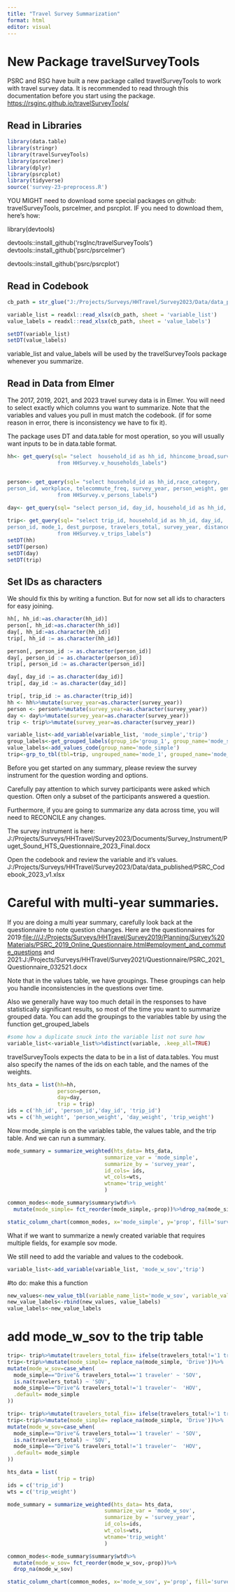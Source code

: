 ```yaml
---
title: "Travel Survey Summarization"
format: html
editor: visual
---
```


# New Package travelSurveyTools

PSRC and RSG have built a new package called travelSurveyTools to work with travel survey data. It is recommended to read through this documentation before you start using the package. <https://rsginc.github.io/travelSurveyTools/>

## Read in Libraries

```r
library(data.table)
library(stringr)
library(travelSurveyTools)
library(psrcelmer)
library(dplyr)
library(psrcplot)
library(tidyverse)
source('survey-23-preprocess.R')
```

YOU MIGHT need to download some special packages on github: travelSurveyTools, psrcelmer, and psrcplot. IF you need to download them, here's how:

library(devtools)

devtools::install_github('rsgInc/travelSurveyTools') devtools::install_github('psrc/psrcelmer')

devtools::install_github('psrc/psrcplot')

## Read in Codebook

```r
cb_path = str_glue("J:/Projects/Surveys/HHTravel/Survey2023/Data/data_published/PSRC_Codebook_2023_v1.xlsx")

variable_list = readxl::read_xlsx(cb_path, sheet = 'variable_list')
value_labels = readxl::read_xlsx(cb_path, sheet = 'value_labels')

setDT(variable_list)
setDT(value_labels)
```

variable_list and value_labels will be used by the travelSurveyTools package whenever you summarize.

## Read in Data from Elmer

The 2017, 2019, 2021, and 2023 travel survey data is in Elmer. You will need to select exactly which columns you want to summarize. Note that the variables and values you pull in must match the codebook. (if for some reason in error, there is inconsistency we have to fix it).

The package uses DT and data.table for most operation, so you will usually want inputs to be in data.table format.

```r
hh<- get_query(sql= "select  household_id as hh_id, hhincome_broad,survey_year, hh_weight
                from HHSurvey.v_households_labels")


person<- get_query(sql= "select household_id as hh_id,race_category,
person_id, workplace, telecommute_freq, survey_year, person_weight, gender, age, industry,office_available, commute_freq, employment
                from HHSurvey.v_persons_labels")
                
day<- get_query(sql= "select person_id, day_id, household_id as hh_id, telework_time, day_weight , survey_year from HHSurvey.v_days_labels")

trip<- get_query(sql= "select trip_id, household_id as hh_id, day_id,
person_id, mode_1, dest_purpose, travelers_total, survey_year, distance_miles,trip_weight 
                from HHSurvey.v_trips_labels")
setDT(hh)
setDT(person)
setDT(day)
setDT(trip)
```

## Set IDs as characters

We should fix this by writing a function. But for now set all ids to characters for easy joining.

```r

hh[, hh_id:=as.character(hh_id)]
person[, hh_id:=as.character(hh_id)]
day[, hh_id:=as.character(hh_id)]
trip[, hh_id := as.character(hh_id)]

person[, person_id := as.character(person_id)]
day[, person_id := as.character(person_id)]
trip[, person_id := as.character(person_id)]

day[, day_id := as.character(day_id)]
trip[, day_id := as.character(day_id)]

trip[, trip_id := as.character(trip_id)]
hh <- hh%>%mutate(survey_year=as.character(survey_year))
person <- person%>%mutate(survey_year=as.character(survey_year))
day <- day%>%mutate(survey_year=as.character(survey_year))
trip <- trip%>%mutate(survey_year=as.character(survey_year))
```

```r
variable_list<-add_variable(variable_list, 'mode_simple','trip')
group_labels<-get_grouped_labels(group_id='group_1', group_name='mode_simple')
value_labels<-add_values_code(group_name='mode_simple')
trip<-grp_to_tbl(tbl=trip, ungrouped_name='mode_1', grouped_name='mode_simple')
```

Before you get started on any summary, please review the survey instrument for the question wording and options.

Carefully pay attention to which survey participants were asked which question. Often only a subset of the participants answered a question.

Furthermore, if you are going to summarize any data across time, you will need to RECONCILE any changes.

The survey instrument is here: J:/Projects/Surveys/HHTravel/Survey2023/Documents/Survey_Instrument/Puget_Sound_HTS_Questionnaire_2023_Final.docx

Open the codebook and review the variable and it's values. J:/Projects/Surveys/HHTravel/Survey2023/Data/data_published/PSRC_Codebook_2023_v1.xlsx

# Careful with multi-year summaries.

If you are doing a multi year summary, carefully look back at the questionnaire to note question changes. Here are the questionnaires for 2019:<file:///J:/Projects/Surveys/HHTravel/Survey2019/Planning/Survey%20Materials/PSRC_2019_Online_Questionnaire.html#employment_and_commute_questions> and 2021:J:/Projects/Surveys/HHTravel/Survey2021/Questionnaire/PSRC_2021_Questionnaire_032521.docx

Note that in the values table, we have groupings. These groupings can help you handle inconsistencies in the questions over time.

Also we generally have way too much detail in the responses to have statistically significant results, so most of the time you want to summarize grouped data. You can add the groupings to the variables table by using the function get_grouped_labels

```r
#some how a duplicate snuck into the variable list not sure how
variable_list<-variable_list%>%distinct(variable, .keep_all=TRUE)
```

travelSurveyTools expects the data to be in a list of data.tables. You must also specify the names of the ids on each table, and the names of the weights.

```r
hts_data = list(hh=hh,
                person=person,
                day=day,
                trip = trip)
ids = c('hh_id', 'person_id','day_id', 'trip_id')
wts = c('hh_weight', 'person_weight', 'day_weight', 'trip_weight')
```

Now mode_simple is on the variables table, the values table, and the trip table. And we can run a summary.

```r

mode_summary = summarize_weighted(hts_data= hts_data,
                               summarize_var = 'mode_simple',
                               summarize_by = 'survey_year',
                               id_cols= ids,
                               wt_cols=wts,
                               wtname='trip_weight'
                               )
```

```r

common_modes<-mode_summary$summary$wtd%>%
  mutate(mode_simple= fct_reorder(mode_simple,-prop))%>%drop_na(mode_simple)

static_column_chart(common_modes, x='mode_simple', y='prop', fill='survey_year',ylabel= 'Share', xlabel='Trip Mode')+ theme(axis.text.x=element_text(size=14), axis.text.y=element_text(size=14),legend.text = element_text(size=14), axis.title.y=element_text(size=20), axis.title.x=element_text(size=20))

```

What if we want to summarize a newly created variable that requires multiple fields, for example sov mode.

We still need to add the variable and values to the codebook.

```r
variable_list<-add_variable(variable_list, 'mode_w_sov','trip')
```

#to do: make this a function

```r

new_values<-new_value_tbl(variable_name_list='mode_w_sov', variable_value_list=c('SOV', 'HOV', 'Walk', 'Transit', 'Bike', 'Other'))
new_value_labels<-rbind(new_values, value_labels)
value_labels<-new_value_labels  

```

# add mode_w\_sov to the trip table

```r
trip<- trip%>%mutate(travelers_total_fix= ifelse(travelers_total!='1 traveler', 'More than 1', '1 traveler'))
trip<-trip%>%mutate(mode_simple= replace_na(mode_simple, 'Drive'))%>%
mutate(mode_w_sov=case_when(
  mode_simple=="Drive"& travelers_total=='1 traveler' ~ 'SOV',
  is.na(travelers_total) ~ 'SOV',
  mode_simple=="Drive"& travelers_total!='1 traveler'~  'HOV',
  .default= mode_simple
))
```

```r
trip<- trip%>%mutate(travelers_total_fix= ifelse(travelers_total!='1 traveler', 'More than 1', '1 traveler'))
trip<-trip%>%mutate(mode_simple= replace_na(mode_simple, 'Drive'))%>%
mutate(mode_w_sov=case_when(
  mode_simple=="Drive"& travelers_total=='1 traveler' ~ 'SOV',
  is.na(travelers_total) ~ 'SOV',
  mode_simple=="Drive"& travelers_total!='1 traveler'~  'HOV',
  .default= mode_simple
))
```

```r
hts_data = list(
                trip = trip)
ids = c('trip_id')
wts = c('trip_weight')
```

```r

mode_summary = summarize_weighted(hts_data= hts_data,
                               summarize_var = 'mode_w_sov',
                               summarize_by = 'survey_year',
                               id_cols=ids,
                               wt_cols=wts,
                               wtname='trip_weight'
                               )
```

```r

common_modes<-mode_summary$summary$wtd%>%
  mutate(mode_w_sov= fct_reorder(mode_w_sov,-prop))%>%
  drop_na(mode_w_sov)

static_column_chart(common_modes, x='mode_w_sov', y='prop', fill='survey_year',ylabel= 'Share', xlabel='Trip Mode with SOV')+ theme(axis.text.x=element_text(size=14), axis.text.y=element_text(size=14),legend.text = element_text(size=14), axis.title.y=element_text(size=20), axis.title.x=element_text(size=20))

```
